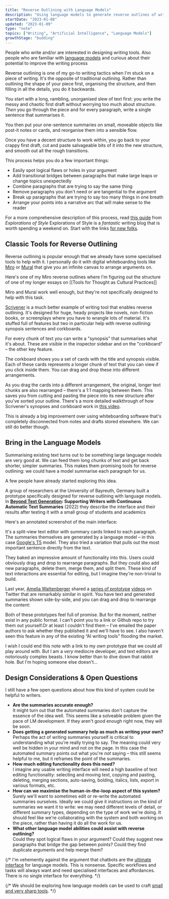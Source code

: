 ```yaml
---
title: "Reverse Outlining with Language Models"
description: "Using language models to generate reverse outlines of writing drafts"
startDate: "2023-01-08"
updated: "2023-01-09"
type: "note"
topics: ["Writing", "Artificial Intelligence", "Language Models"]
growthStage: "budding"
---
```


<AssumedAudience>

People who write and/or are interested in designing writing tools. Also people who are familiar with [language models](https://towardsdatascience.com/the-beginners-guide-to-language-models-aa47165b57f9) and curious about their potential to improve the writing process

</AssumedAudience>

<Spacer size="xs" />

<IntroParagraph>

Reverse outlining is one of my go-to writing tactics when I'm stuck on a piece of writing. It's the opposite of traditional outlining. Rather than outlining the shape of your piece first, organising the structure, and then filling in all the details, you do it backwards.

</IntroParagraph>

You start with a long, rambling, unorganised slew of text first: you write the messy and chaotic first draft without worrying too much about structure. _Then_ you go through the piece and for every paragraph, write a single sentence that summarises it.

<ResponsiveImage
  width="600px"
  margin="0 auto 1rem"
  src="/images/posts/reverse-outline/outline-sketch.jpg"
  alt="Illustration of starting with a draft and using it to create an outline"
/>

You then put your one-sentence summaries on small, moveable objects like post-it notes or cards, and reorganise them into a sensible flow.

Once you have a decent structure to work within, you go back to your crappy first draft, cut and paste salvageable bits of it into the new structure, and smooth out all the rough transitions.

This process helps you do a few important things:

- Easily spot logical flaws or holes in your argument
- Add transitional bridges between paragraphs that make large leaps or change topics unexpectedly
- Combine paragraphs that are trying to say the same thing
- Remove paragraphs you don't need or are tangential to the argument
- Break up paragraphs that are trying to say too many things in one breath
- Arrange your points into a narrative arc that will make sense to the reader

For a more comprehensive description of this process, read [this guide](https://explorationsofstyle.com/2011/02/09/reverse-outlines/) from _Explorations of Style_ <Footnote idName={1}>Explorations of Style is a _fantastic_ writing blog that is worth spending a weekend on. Start with the links [for new folks](https://explorationsofstyle.com/for-new-visitors/)</Footnote>.

## Classic Tools for Reverse Outlining

Reverse outlining is popular enough that we already have some specialised tools to help with it. I personally do it with digital whiteboarding tools like [Miro](https://miro.com/) or [Mural](https://www.mural.co/) that give you an infinite canvas to arrange arguments on.

Here's one of my Miro reverse outlines where I'm figuring out the structure of one of my longer essays on [[Tools for Thought as Cultural Practices]]

<ResponsiveImage
  framed
  width="1200px"
  src="/images/posts/reverse-outline/miro.png"
  alt="One of my reverse outlines on a Miro whiteboard"
/>

Miro and Mural work well enough, but they're not specifically designed to help with this task.

[Scrivener](https://www.literatureandlatte.com/scrivener/overview) is a much better example of writing tool that enables reverse outlining. It's designed for huge, heady projects like novels, non-fiction books, or screenplays where you have to wrangle lots of material. It's stuffed full of features but two in particular help with reverse outlining: synopsis sentences and corkboards.

For every chunk of text you can write a "synopsis" that summarises what it's about. These are visible in the inspector sidebar and on the "corkboard" – the other key feature.

<ResponsiveImage
  framed
  width="1200px"
  src="/images/posts/reverse-outline/scrivener1.jpg"
  alt="Highlighting the synopsis and corkboard sections of Scrivener's interface"
  showalt
/>

The corkboard shows you a set of cards with the title and synopsis visible. Each of these cards represents a longer chunk of text that you can view if you click inside them. You can drag and drop these into different arrangements.

<ResponsiveImage
  framed
  width="1200px"
  src="/images/posts/reverse-outline/scrivener2.jpg"
  alt="Dragging and dropping a card on the corkboard"
  showalt
/>

As you drag the cards into a different arrangement, the original, longer text chunks are also rearranged – there's a 1:1 mapping between them. This saves you from cutting and pasting the piece into its new structure after you've sorted your outline. There's a more detailed walkthrough of how Scrivener's synopses and corkboard work in [this video](https://www.youtube.com/watch?v=UC3tu5z6KL0&list=PLo2CDPcmw9xQFII-qTpj8tb2hlPoFzp4k&index=17).

This is already a big improvement over using whiteboarding software that's completely disconnected from notes and drafts stored elsewhere. We can still do better though.

## Bring in the Language Models

Summarising existing text turns out to be something large language models are very good at. We can feed them long chunks of text and get back shorter, simpler summaries. This makes them promising tools for reverse outlining: we could have a model summarise each paragraph for us.

A few people have already started exploring this idea.

A group of researchers at the University of Bayreuth, Germany built a prototype specifically designed for reverse outlining with language models. In [**Beyond Text Generation**](https://arxiv.org/abs/2208.09323)**: Supporting Writers with Continuous Automatic Text Summaries** <YearsAgo>(2022)</YearsAgo> they describe the interface and their results after testing it with a small group of students and academics

Here's an annotated screenshot of the main interface:

<ResponsiveImage
  width="1300px"
  src="/images/posts/reverse-outline/beyondtext.jpg"
  alt="An annotated interface of the prototype in the 'beyond text' paper"
/>

It's a split-view text editor with summary cards linked to each paragraph. The summaries themselves are generated by a language model – in this case [Google's T5](https://huggingface.co/docs/transformers/model_doc/t5) model. They also tried a variation that pulls out the most important sentence directly from the text.

They baked an impressive amount of functionality into this. Users could obviously drag and drop to rearrange paragraphs. But they could also add new paragraphs, delete them, merge them, and split them. These kind of text interactions are essential for editing, but I imagine they're non-trivial to build.

Last year, [Amelia Wattenberger](https://wattenberger.com/) shared a [series of prototype](https://twitter.com/Wattenberger/status/1412480516268437512) [videos](https://twitter.com/Wattenberger/status/1388575699422883849) on Twitter that are remarkably similar in spirit. You have text and generated summaries shown side-by-side, and you can drag and drop to rearrange the content:

<TwoColumn alignItems="top" maxWidth="1100px">

<TweetEmbed tweetId="1388575699422883849" />

<TweetEmbed tweetId="1412480516268437512" />

</TwoColumn>

<ResponsiveImage
  framed
  width="1200px"
  src="/images/posts/reverse-outline/amelia1.jpg"
  alt="Text and generated summaries side-by-side in Amelia's prototype"
  margin="1rem auto 3rem"
  showalt
/>

<ResponsiveImage
  framed
  width="1200px"
  src="/images/posts/reverse-outline/amelia2.jpg"
  alt="Dragging and dropping sections of text in Amelia's prototype"
  margin="1rem auto 5rem"
  showalt
/>

Both of these prototypes feel full of promise. But for the moment, neither exist in any public format. I can't point you to a link or Github repo to try them out yourself.<Footnote idName={2}>Or at least I couldn't find them – I've emailed the paper authors to ask whether they published it and we'll have to see.</Footnote> I also haven't seen this feature in any of the existing “AI writing tools” flooding the market.

I wish I could end this note with a link to my _own_ prototype that we could all play around with. But I am a _very_ mediocre developer, and text editors are notoriously complex beasts. I know better than to dive down that rabbit hole. But I'm hoping someone else doesn't...

## Design Considerations & Open Questions

I still have a few open questions about how this kind of system could be helpful to writers.

- **Are the summaries accurate enough?**  
  It might turn out that the automated summaries don't capture the essence of the idea well. This seems like a solveable problem given the pace of LM development. If they aren't good enough right now, they will be soon.
- **Does getting a generated summary help as much as writing your own?**  
  Perhaps the act of writing summaries yourself is critical to understanding what you're really trying to say. The meaning could very well be hidden in your mind and not on the page. In this case the automated summary points out what you're _not_ saying – this still seems helpful to me, but it reframes the point of the summaries.
- **How much editing functionality does this need?**  
  I imagine any usable writing interface will need a high baseline of text editing functionality: selecting and moving text, copying and pasting, deleting, merging sections, auto-saving, bolding, italics, lists, export in various formats, etc.
- **How can we maximise the human-in-the-loop aspect of this system?**  
  Surely we'll want to sometimes edit or re-write the automated summaries ourselves. Ideally we could give it instructions on the kind of summaries we want it to write: we may need different levels of detail, or different summary types, depending on the type of work we're doing. It should feel like we're collaborating with the system and both working on the piece, rather than having it do all the work for us.
- **What other language model abilities could assist with reverse outlining?**  
  Could they spot logical flaws in your argument? Could they suggest new paragraphs that bridge the gap between points? Could they find duplicate arguments and help merge them?

{/* I'm vehemently against the argument that chatbots are the [ultimate interface]() for language models. This is nonsense. Specific workflows and tasks will always want and need specialised interfaces and affordances. There is no single interface for everything. */}

{/* We should be exploring how language models can be used to craft [small and very sharp tools](https://brandur.org/small-sharp-tools). */}
